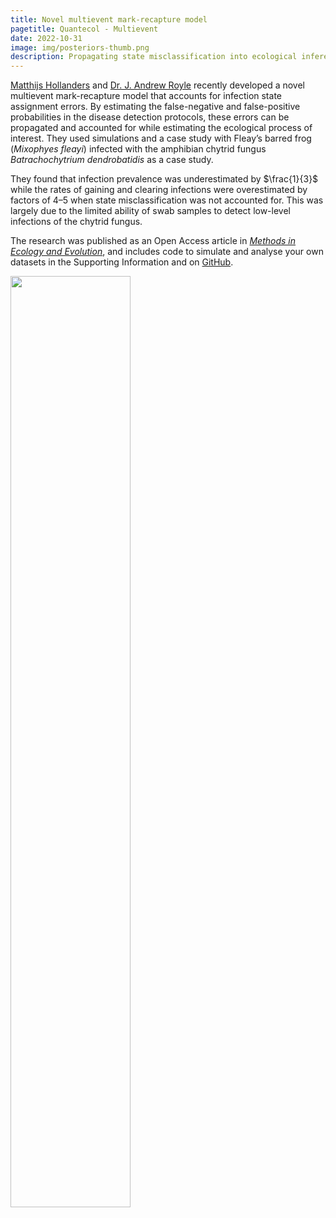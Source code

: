 ```yaml
---
title: Novel multievent mark-recapture model
pagetitle: Quantecol - Multievent
date: 2022-10-31
image: img/posteriors-thumb.png
description: Propagating state misclassification into ecological inference.
---
```


[Matthijs Hollanders](matthijs.qmd) and [Dr. J. Andrew Royle](https://www.usgs.gov/staff-profiles/andy-royle) recently developed a novel multievent mark-recapture model that accounts for infection state assignment errors. By estimating the false-negative and false-positive probabilities in the disease detection protocols, these errors can be propagated and accounted for while estimating the ecological process of interest. They used simulations and a case study with Fleay's barred frog (*Mixophyes fleayi*) infected with the amphibian chytrid fungus *Batrachochytrium dendrobatidis* as a case study.

They found that infection prevalence was underestimated by $\frac{1}{3}$ while the rates of gaining and clearing infections were overestimated by factors of 4--5 when state misclassification was not accounted for. This was largely due to the limited ability of swab samples to detect low-level infections of the chytrid fungus.

The research was published as an Open Access article in [*Methods in Ecology and Evolution*](https://doi.org/10.1111/2041-210X.13993), and includes code to simulate and analyse your own datasets in the Supporting Information and on [GitHub](https://github.com/mhollanders/multievent).

[![](img/posteriors.png){width="61.8%"}](https://doi.org/10.1111/2041-210X.13993)
